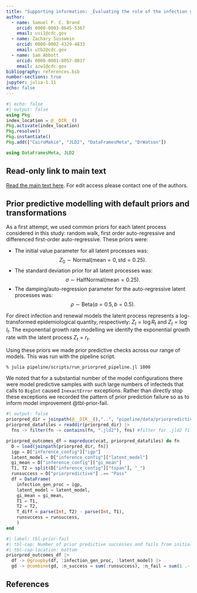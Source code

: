 ```yaml
---
title: "Supporting information: _Evaluating the role of the infection generating process for situational awareness of infections diseases_"
author:
  - name: Samuel P. C. Brand
    orcid: 0000-0003-0645-5367
    email: usi1@cdc.gov
  - name: Zachary Susswein
    orcid: 0000-0002-4329-4833
    email: utb2@cdc.gov
  - name: Sam Abbott
    orcid: 0000-0001-8057-8037
    email: azw1@cdc.gov
bibliography: references.bib
number-sections: true
jupyter: julia-1.11
echo: false
---
```


```julia
#| echo: false
#| output: false
using Pkg
index_location = @__DIR__()
Pkg.activate(index_location)
Pkg.resolve()
Pkg.instantiate()
Pkg.add(["CairoMakie", "JLD2", "DataFramesMeta", "DrWatson"])

using DataFramesMeta, JLD2

```

## Read-only link to main text

[Read the main text here](https://www.overleaf.com/read/nmxhyrkffryv#3df385). For edit access please contact one of the authors.

## Prior predictive modelling with default priors and transformations

As a first attempt, we used common priors for each latent process considered in this study: random walk, first order auto-regressive and differenced first-order auto-regressive. These priors were:

- The initial value parameter for all latent processes was:
$$
Z_0 \sim \text{Normal}(\text{mean} = 0, \text{std} = 0.25).
$$
- The standard deviation prior for all latent processes was:
$$
\sigma \sim \text{HalfNormal}(\text{mean} = 0.25).
$$
- The damping/auto-regression parameter for the auto-regressive latent processes was:
$$
\rho \sim \text{Beta}(a = 0.5, b = 0.5).
$$

For direct infection and renewal models the latent process represents a log-transformed epidemiological quantity, respectively: $Z_t = \log R_t$ and $Z_t = \log I_t$. The exponential growth rate modelling we identify the exponential growth rate with the latent process $Z_t = r_t$.

Using these priors we made prior predictive checks across our range of models. This was run with the pipeline script.

```bash
% julia pipeline/scripts/run_priorpred_pipeline.jl 1000
```

We noted that for a substantial number of the model configurations there were model predictive samples with such large numbers of infecteds that calls to `BigInt` caused `InexactError` exceptions. Rather than directly stop these exceptions we recorded the pattern of prior prediction failure so as to inform model improvement @tbl-prior-fail.

```julia
#| output: false
priorpred_dir = joinpath(@__DIR__(),"..", "pipeline/data/priorpredictive/")
priorpred_datafiles = readdir(priorpred_dir) |>
  fns -> filter(fn -> contains(fn, ".jld2"), fns) #filter for .jld2 files

priorpred_outcomes_df = mapreduce(vcat, priorpred_datafiles) do fn
  D = load(joinpath(priorpred_dir, fn))
  igp = D["inference_config"]["igp"]
  latent_model = D["inference_config"]["latent_model"]
  gi_mean = D["inference_config"]["gi_mean"]
  T1, T2 = split(D["inference_config"]["tspan"], "_")
  runsuccess = D["priorpredictive"] .== "Pass"
  df = DataFrame(
    infection_gen_proc = igp,
    latent_model = latent_model,
    gi_mean = gi_mean,
    T1 = T1,
    T2 = T2,
    T_diff = parse(Int, T2) - parse(Int, T1),
    runsuccess = runsuccess,
    )
end
```


```julia
#| label: tbl-prior-fail
#| tbl-cap: Number of prior predictive successes and fails from initial prior group grouped by infection generating process and latent model.
#| tbl-cap-location: bottom
priorpred_outcomes_df |>
  df -> @groupby(df, :infection_gen_proc, :latent_model) |>
  gd -> @combine(gd, :n_success = sum(:runsuccess), :n_fail = sum(1 .- :runsuccess))
```


## References {.unnumbered}

::: {#refs}
:::
